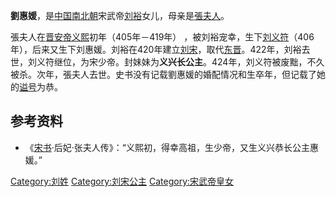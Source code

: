 {{東亞女性歷史人物
| 名稱=劉惠媛
| 身份=[[刘宋|刘宋]]公主
| 畫像=
| 說明=
| 姓=刘
| 名=惠媛
| 封爵=[[公主|公主]]
| 位號=
| 封號=义兴长公主
| 出生年=406年之后
| 逝世年=
| 諡號=恭
| 墳墓=
| 父親=[[刘裕|刘裕]]
| 同胞兄弟=
| 母親=[[張夫人_(南朝宋武帝)|張夫人]]
|}}
'''劉惠媛'''，是[[中国|中国]][[南北朝|南北朝]]宋武帝[[刘裕|刘裕]]女儿，母亲是[[張夫人_(南朝宋武帝)|張夫人]]。

張夫人在[[晋安帝|晋安帝]][[义熙_(东晋)|义熙]]初年（405年－419年） ，被刘裕宠幸，生下[[刘义符|刘义符]]（406年），后来又生下刘惠媛。刘裕在420年建立[[刘宋|刘宋]]，取代[[东晋|东晋]]。422年，刘裕去世，刘义符继位，为宋少帝。封妹妹为'''义兴长公主'''。424年，刘义符被废黜，不久被杀。次年，張夫人去世。史书没有记载劉惠媛的婚配情况和生卒年，但记载了她的[[谥号|谥号]]为恭。

== 参考资料 ==
*《[[宋书|宋书]]·后妃·张夫人传》：“义熙初，得幸高祖，生少帝，又生义兴恭长公主惠媛。”  

[[Category:刘姓|Category:刘姓]]
[[Category:刘宋公主|Category:刘宋公主]]
[[Category:宋武帝皇女|Category:宋武帝皇女]]